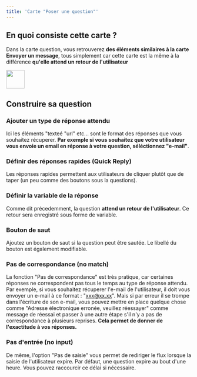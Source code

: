 ```yaml
---
title: 'Carte "Poser une question"'
---
```


## En quoi consiste cette carte ?

Dans la carte question, vous retrouverez **des éléments similaires à la carte Envoyer un message**, tous simplement car cette carte est la même à la différence **qu'elle attend un retour de l'utilisateur**

<img height="50" src="https://clickway.fr/wp-content/uploads/2024/03/Capture-decran-2024-03-09-221700.png" />

## Construire sa question

### Ajouter un type de réponse attendu

Ici les éléments "texteé "url" etc... sont le format des réponses que vous souhaitez récuperer. **Par exemple si vous souhaitez que votre utilisateur vous envoie un email en réponse à votre question, séléctionnez "e-mail"**.

### Définir des réponses rapides (Quick Reply)

Les réponses rapides permettent aux utilisateurs de cliquer plutôt que de taper (un peu comme des boutons sous la questions). 

### Définir la variable de la réponse

Comme dit précedemment, la question **attend un retour de l'utilisateur**. Ce retour sera enregistré sous forme de <Tooltip tip=" En informatique, une variable est comme une boîte où l'on peut mettre des informations. On lui donne un nom pour s'en souvenir facilement, et on peut changer le contenu de la boîte au cours de la discussion. En terme technique, ce sont des données qui varie d'un utilisateur et d'une conversation à une autre.">variable</Tooltip>.

### Bouton de saut
Ajoutez un bouton de saut si la question peut être sautée. Le libellé du bouton est également modifiable.

### Pas de correspondance (no match)

La fonction "Pas de correspondance" est très pratique, car certaines réponses ne correspondent pas tous le temps au type de réponse attendu. Par exemple, si vous souhaitez récuperer l'e-mail de l'utilisateur, il doit vous envoyer un e-mail à ce format : "xxx@xx.xx". Mais si par erreur il se trompe dans l'écriture de son e-mail, vous pouvez mettre en place quelque chose comme "Adresse électronique erronée, veuillez réessayer" comme message de réessai et passer à une autre étape s'il n'y a pas de correspondance à plusieurs reprises. **Cela permet de donner de l'exactitude à vos réponses.**

### Pas d'entrée (no input)
De même, l'option "Pas de saisie" vous permet de rediriger le flux lorsque la saisie de l'utilisateur expire. Par défaut, une question expire au bout d'une heure. Vous pouvez raccourcir ce délai si nécessaire.




